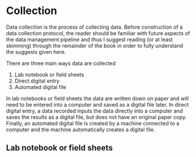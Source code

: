 # Collection {#collect}

Data collection is the process of collecting data. 
Before construction of a data collection protocol, 
the reader should be familiar with future aspects of the data management 
pipeline and thus I suggest reading (or at least skimming) through the remainder
of the book in order to fully understand the suggests given here. 


There are three main ways data are collected

  1. Lab notebook or field sheets
  1. Direct digital entry
  1. Automated digital file
  
In lab notebooks or field sheets the data are written down on paper and 
will need to be entered into a computer and saved as a digital file later. 
In direct digital entry, a data recorded inputs the data directly into a 
computer and saves the results as a digital file, 
but does not have an original paper copy.
Finally, an automated digital file is created by a machine connected to 
a computer and the machine automatically creates a digital file.

  
## Lab notebook or field sheets



